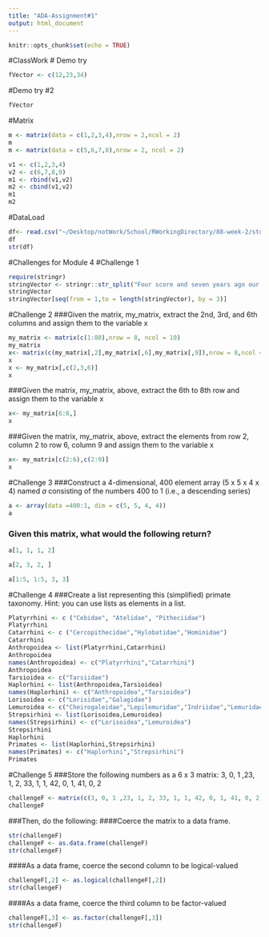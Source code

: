 ```yaml
---
title: "ADA-Assignment#1"
output: html_document
---
```


```r
knitr::opts_chunk$set(echo = TRUE)
```
#ClassWork
# Demo try
```r
fVector <- c(12,23,34)
```
#Demo try #2
```r
fVector
```

#Matrix
```r
m <- matrix(data = c(1,2,3,4),nrow = 2,ncol = 2)
m
m <- matrix(data = c(5,6,7,8),nrow = 2, ncol = 2)

v1 <- c(1,2,3,4)
v2 <- c(6,7,8,9)
m1 <- rbind(v1,v2)
m2 <- cbind(v1,v2)
m1
m2
```
#DataLoad
``` r
df<- read.csv("~/Desktop/notWork/School/RWorkingDirectory/88-week-2/students.csv", sep = ",", header = TRUE, stringsAsFactors = FALSE)
df
str(df)
```
#Challenges for Module 4
#Challenge 1
``` r
require(stringr)
stringVector <- stringr::str_split("Four score and seven years ago our fathers brought forth on this continent,a new nation, conceived in Liberty , and dedicated to the proposition that all men are created equal"," ")[[1]]
stringVector
stringVector[seq(from = 1,to = length(stringVector), by = 3)]
```

#Challenge 2
###Given the matrix, my_matrix, extract the 2nd, 3rd, and 6th columns and assign them to the variable x
```r
my_matrix <- matrix(c(1:80),nrow = 8, ncol = 10)
my_matrix
x<- matrix(c(my_matrix[,2],my_matrix[,6],my_matrix[,9]),nrow = 8,ncol = 3)
x
x <- my_matrix[,c(2,3,6)]
x
```
###Given the matrix, my_matrix, above, extract the 6th to 8th row and assign them to the variable x
```r
x<- my_matrix[6:8,]
x
```
###Given the matrix, my_matrix, above, extract the elements from row 2, column 2 to row 6, column 9 and assign them to the variable x
```r
x<- my_matrix[c(2:6),c(2:9)]
x
```
#Challenge 3
###Construct a 4-dimensional, 400 element array (5 x 5 x 4 x 4) named *a* consisting of the numbers 400 to 1 (i.e., a descending series)

```r
a <- array(data =400:1, dim = c(5, 5, 4, 4))
a
```
### Given this matrix, what would the following return?
``` r
a[1, 1, 1, 2]

a[2, 3, 2, ]

a[1:5, 1:5, 3, 3]
```
#Challenge 4
###Create a list representing this (simplified) primate taxonomy. Hint: you can use lists as elements in a list.
```r
Platyrrhini <- c ("Cebidae", "Atelidae", "Pitheciidae")
Platyrrhini
Catarrhini <- c ("Cercopithecidae","Hylobatidae","Hominidae")
Catarrhini
Anthropoidea <- list(Platyrrhini,Catarrhini)
Anthropoidea
names(Anthropoidea) <- c("Platyrrhini","Catarrhini")
Anthropoidea
Tarsioidea <- c("Tarsiidae")
Haplorhini <- list(Anthropoidea,Tarsioidea)
names(Haplorhini) <- c("Anthropoidea","Tarsioidea")
Lorisoidea <- c("Lorisidae","Galagidae")
Lemuroidea <- c("Cheirogaleidae","Lepilemuridae","Indriidae","Lemuridae","Daubentoniidae")
Strepsirhini <- list(Lorisoidea,Lemuroidea)
names(Strepsirhini) <- c("Lorisoidea","Lemuroidea")
Strepsirhini
Haplorhini
Primates <- list(Haplorhini,Strepsirhini)
names(Primates) <- c("Haplorhini","Strepsirhini")
Primates
```
#Challenge 5
###Store the following numbers as a 6 x 3 matrix: 3, 0, 1 ,23, 1, 2, 33, 1, 1, 42, 0, 1, 41, 0, 2
```r
challengeF <- matrix(c(3, 0, 1 ,23, 1, 2, 33, 1, 1, 42, 0, 1, 41, 0, 2),nrow = 6,ncol = 3)
challengeF
```
###Then, do the following:
####Coerce the matrix to a data frame.
```r
str(challengeF)
challengeF <- as.data.frame(challengeF)
str(challengeF)
```
####As a data frame, coerce the second column to be logical-valued
```r
challengeF[,2] <- as.logical(challengeF[,2])
str(challengeF)
```
####As a data frame, coerce the third column to be factor-valued
```r
challengeF[,3] <- as.factor(challengeF[,3])
str(challengeF)
```
